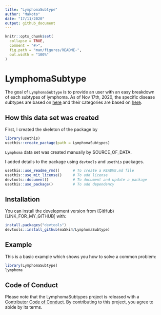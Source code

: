 ```yaml
---
title: "LymphomaSubtype"
author: "Makoto"
date: "17/11/2020"
output: github_document
---
```


<!-- README.md is generated from README.Rmd. Please edit that file -->

```r
knitr::opts_chunk$set(
  collapse = TRUE,
  comment = "#>",
  fig.path = "man/figures/README-",
  out.width = "100%"
)
```

# LymphomaSubtype

<!-- badges: start -->
<!-- badges: end -->

The goal of `LymphomaSubtype` is to provide an user with an easy
breakdown of each subtypes of lymphoma. As of Nov 17th, 2020, the specific disease subtypes are based on [here](https://www.llscanada.org/lymphoma/non-hodgkin-lymphoma/diagnosis/nhl-subtypes) and their categories are based on [here](https://www.lymphomacoalition.org/lymphomas/lymphoma-subtypes).

## How this data set was created

First, I created the skeleton of the package by 

```r
library(usethis)
usethis::create_package(path = LymphomaSubtypes)
```

`Lymphoma` data set was created manually by SOURCE_OF_DATA.

I added details to the package using `devtools` and `usethis` packages.

```r
usethis::use_readme_rmd()      # To create a README.md file
usethis::use_mit_license()     # To add license
devtools::document()           # To document and update a package
usethis::use_package()         # To add dependency
```

## Installation

You can install the development version from (GitHub)[LINK_FOR_MY_GITHUB] with:

```r
install.packages("devtools")
devtools::install_github(ma5ki4/LymphomaSubtype)
```

## Example

This is a basic example which shows you how to solve a common problem:

```r
library(LymphomaSubtype)
lymphoma
```

## Code of Conduct
  
Please note that the LymphomaSubtypes project is released with a [Contributor Code of Conduct](https://contributor-covenant.org/version/2/0/CODE_OF_CONDUCT.html). By contributing to this project, you agree to abide by its terms.

